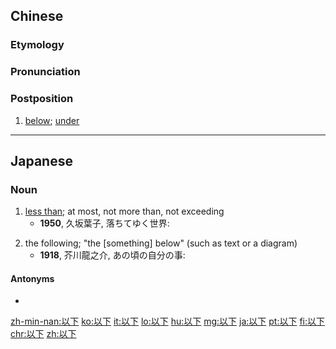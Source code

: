 ==Chinese==
{{zh-forms}}

===Etymology===
{{rfe|lang=zh}}

===Pronunciation===
{{zh-pron
|m=yǐxià
|c=ji5 haa6
|h=pfs=yî-ha
|mn=qz:í-hǎ/tw,xm:í-hā/zz:í-hēe/qz:í-ě/xm:í-ē/zz:í-ēe
|cat=post
}}

===Postposition===
{{zh-post}}

# {{lb|zh|Elementary Mandarin}} [[below]]; [[under]]

----

==Japanese==
{{ja-kanjitab|い|か|yomi=on}}

===Noun===
{{ja-noun|いか}}

# [[less than]]; at most, not more than, not exceeding
#* '''1950''', 久坂葉子, 落ちてゆく世界:
#*: {{ja-usex|「雪ちゃん、おばさん今日から一日を五十円'''以下'''で済まそうと思ってるのよ。|「ゆきちゃん、 おばさん きょう から いちにち を ご じゅう えん '''いか''' で すまそう と おもってる の よ。|Yuki, starting today your grandma has decided to spend no more than 50 yen per day, okay?}}
# the following; "the [something] below" (such as text or a diagram)
#* '''1918''', 芥川龍之介, あの頃の自分の事:
#*: {{ja-usex|'''以下'''は小説と呼ぶ種類のものではないかも知れない。|'''いか''' は しょうせつ と よぶ しゅるい の もの で は ない かもしれない。|What follows may perhaps not be considered any type of novel.}}

====Antonyms====
* {{ja-r|以上|いじょう}}

[[zh-min-nan:以下]]
[[ko:以下]]
[[it:以下]]
[[lo:以下]]
[[hu:以下]]
[[mg:以下]]
[[ja:以下]]
[[pt:以下]]
[[fi:以下]]
[[chr:以下]]
[[zh:以下]]